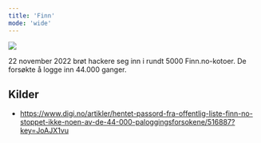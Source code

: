 ```yaml
---
title: 'Finn'
mode: 'wide'
---
```


<Frame>
<img src="/images/finn.png" noZoom/>
</Frame>

22 november 2022 brøt hackere seg inn i rundt 5000 Finn.no-kotoer. De forsøkte å logge inn 44.000 ganger.



## Kilder
- https://www.digi.no/artikler/hentet-passord-fra-offentlig-liste-finn-no-stoppet-ikke-noen-av-de-44-000-paloggingsforsokene/516887?key=JoAJX1vu
